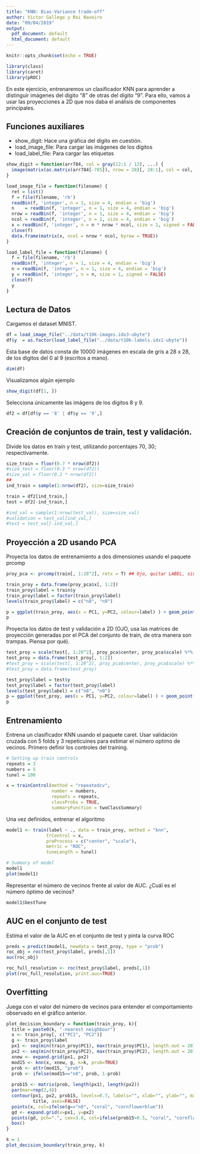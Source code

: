 ```yaml
---
title: "KNN: Bias-Variance trade-off"
author: Victor Gallego y Roi Naveiro
date: "09/04/2019"
output:
  pdf_document: default
  html_document: default
---
```


```r
knitr::opts_chunk$set(echo = TRUE)
```


```r
library(class)
library(caret)
library(pROC)
```

En este ejercicio, entrenaremos un clasificador KNN para aprender a distinguir imágenes del dígito "8" de otras del dígito "9". Para ello, vamos a usar las proyecciones a 2D que nos daba el análisis de componentes principales.

## Funciones auxiliares

* show_digit: Hace una gráfica del dígito en cuestión.
* load_image_file: Para cargar las imágenes de los dígitos
* load_label_file: Para cargar las etiquetas

```r
show_digit = function(arr784, col = gray(12:1 / 12), ...) {
  image(matrix(as.matrix(arr784[-785]), nrow = 28)[, 28:1], col = col, ...)
}

load_image_file = function(filename) {
  ret = list()
  f = file(filename, 'rb')
  readBin(f, 'integer', n = 1, size = 4, endian = 'big')
  n    = readBin(f, 'integer', n = 1, size = 4, endian = 'big')
  nrow = readBin(f, 'integer', n = 1, size = 4, endian = 'big')
  ncol = readBin(f, 'integer', n = 1, size = 4, endian = 'big')
  x = readBin(f, 'integer', n = n * nrow * ncol, size = 1, signed = FALSE)
  close(f)
  data.frame(matrix(x, ncol = nrow * ncol, byrow = TRUE))
}

load_label_file = function(filename) {
  f = file(filename, 'rb')
  readBin(f, 'integer', n = 1, size = 4, endian = 'big')
  n = readBin(f, 'integer', n = 1, size = 4, endian = 'big')
  y = readBin(f, 'integer', n = n, size = 1, signed = FALSE)
  close(f)
  y
}
```

## Lectura de Datos

Cargamos el dataset MNIST.

```r
df = load_image_file("../data/t10k-images.idx3-ubyte")
df$y  = as.factor(load_label_file("../data/t10k-labels.idx1-ubyte"))
```

Esta base de datos consta de 10000 imágenes en escala de gris a 28 x 28, de los dígitos del 0 al 9 (escritos a mano).

```r
dim(df)
```

Visualizamos algún ejemplo 

```r
show_digit(df[1, ])
```
Selecciona únicamente las imágens de los dígitos 8  y 9.

```r
df2 = df[df$y == '8' | df$y == '9',]
```


## Creación de conjuntos de train, test y validación.

Divide los datos en train y test, utilizando porcentajes 70, 30; respectivamente.

```r
size_train = floor(0.7 * nrow(df2))
#size_test = floor(0.3 * nrow(df2))
#size_val = floor(0.2 * nrow(df2))
##
ind_train = sample(1:nrow(df2), size=size_train)

train = df2[ind_train,]
test = df2[-ind_train,]

#ind_val = sample(1:nrow(test_val), size=size_val)
#validation = test_val[ind_val,]
#test = test_val[-ind_val,]
```

## Proyección a 2D usando PCA

Proyecta los datos de entrenamiento a dos dimensiones usando el paquete prcomp
```r
proy_pca <- prcomp(train[, 1:28^2], retx = T) ## Ojo, quitar LABEL, sino son trampas

train_proy = data.frame(proy_pca$x[, 1:2])
train_proy$label = train$y
train_proy$label = factor(train_proy$label)
levels(train_proy$label) = c("n8", "n9")
```


```r
p = ggplot(train_proy, aes(x = PC1, y=PC2, colour=label) ) + geom_point()
p
```

Proyecta los datos de test y validación a 2D (OJO, usa las matrices de proyección generadas por el PCA del conjunto de train, de otra manera son trampas. Piensa por qué).

```r
test_proy = scale(test[, 1:28^2], proy_pca$center, proy_pca$scale) %*% proy_pca$rotation
test_proy = data.frame(test_proy[, 1:2])
#test_proy = scale(test[, 1:28^2], proy_pca$center, proy_pca$scale) %*% proy_pca$rotation
#test_proy = data.frame(test_proy)

test_proy$label = test$y
test_proy$label = factor(test_proy$label)
levels(test_proy$label) = c("n8", "n9")
p = ggplot(test_proy, aes(x = PC1, y=PC2, colour=label) ) + geom_point()
p

```

## Entrenamiento

Entrena un clasificador KNN usando el paquete caret. Usar validación cruzada con 5 folds y 3 repeticuines para estimar el número optimo de vecinos. Primero definir los controles del training.

```r
# Setting up train controls
repeats = 3
numbers = 5
tunel = 100

x = trainControl(method = "repeatedcv",
                 number = numbers,
                 repeats = repeats,
                 classProbs = TRUE,
                 summaryFunction = twoClassSummary)
```


Una vez definidos, entrenar el algoritmo

```r
model1 <- train(label ~ ., data = train_proy, method = "knn",
               trControl = x,
               preProcess = c("center", "scale"),
               metric = "ROC",
               tuneLength = tunel)

# Summary of model
model1
plot(model1)
```


Representar el número de vecinos frente al valor de AUC. ¿Cuál es el número óptimo de vecinos?

```r
model1$bestTune
```

## AUC en el conjunto de test

Estima el valor de la AUC en el conjunto de test y pinta la curva ROC

```r
preds = predict(model1, newdata = test_proy, type = "prob")
roc_obj = roc(test_proy$label, preds[,1])
auc(roc_obj)

roc_full_resolution <- roc(test_proy$label, preds[,1])
plot(roc_full_resolution, print.auc=TRUE)
```

## Overfitting

Juega con el valor del número de vecinos para entender el comportamiento observado en el gráfico anterior.

```r

plot_decision_boundary = function(train_proy, k){
  title = paste0(k, "-nearest neighbour")
  x <- train_proy[, c("PC1", "PC2")]
  g <- train_proy$label
  px1 <- seq(min(train_proy$PC1), max(train_proy$PC1), length.out = 20)
  px2 <- seq(min(train_proy$PC2), max(train_proy$PC2), length.out = 20)
  xnew <- expand.grid(px1, px2)
  mod15 <- knn(x, xnew, g, k=k, prob=TRUE)
  prob <- attr(mod15, "prob")
  prob <- ifelse(mod15=="n8", prob, 1-prob)
  
  prob15 <- matrix(prob, length(px1), length(px2))
  par(mar=rep(2,4))
  contour(px1, px2, prob15, levels=0.7, labels="", xlab="", ylab="", main=
          title, axes=FALSE)
  points(x, col=ifelse(g=="n8", "coral", "cornflowerblue"))
  gd <- expand.grid(x=px1, y=px2)
  points(gd, pch=".", cex=3.0, col=ifelse(prob15>0.5, "coral", "cornflowerblue"))
  box()
}
```

     
```r
k = 1
plot_decision_boundary(train_proy, k)
```
     

